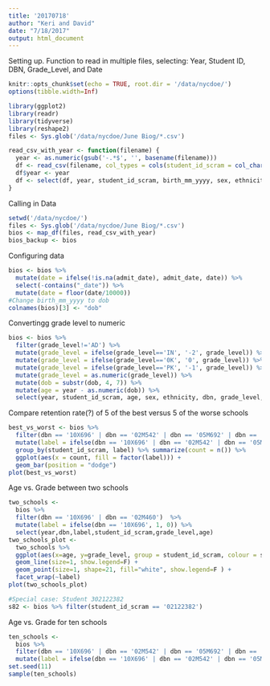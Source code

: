 ```yaml
---
title: '20170718'
author: "Keri and David"
date: "7/18/2017"
output: html_document
---
```


Setting up. Function to read in multiple files, selecting:
Year, Student ID, DBN, Grade_Level, and Date
```r
knitr::opts_chunk$set(echo = TRUE, root.dir = '/data/nycdoe/')
options(tibble.width=Inf)

library(ggplot2)
library(readr)
library(tidyverse)
library(reshape2)
files <- Sys.glob('/data/nycdoe/June Biog/*.csv')

read_csv_with_year <- function(filename) {
  year <- as.numeric(gsub('-.*$', '', basename(filename)))
  df <- read_csv(filename, col_types = cols(student_id_scram = col_character(), grade_level = col_character()))
  df$year <- year
  df <- select(df, year, student_id_scram, birth_mm_yyyy, sex, ethnicity, dbn, grade_level, contains("date"))
}

```
Calling in Data
```r
setwd('/data/nycdoe/')
files <- Sys.glob('/data/nycdoe/June Biog/*.csv')
bios <- map_df(files, read_csv_with_year)
bios_backup <- bios
```
Configuring data
```r
bios <- bios %>%
  mutate(date = ifelse(!is.na(admit_date), admit_date, date)) %>%
  select(-contains("_date")) %>%
  mutate(date = floor(date/10000))
#Change birth_mm_yyyy to dob
colnames(bios)[3] <- "dob"

```
Convertingg grade level to numeric
```r
bios <- bios %>%
  filter(grade_level!='AD') %>%
  mutate(grade_level = ifelse(grade_level=='IN', '-2', grade_level)) %>%
  mutate(grade_level = ifelse(grade_level=='0K', '0', grade_level)) %>%
  mutate(grade_level = ifelse(grade_level=='PK', '-1', grade_level)) %>%
  mutate(grade_level = as.numeric(grade_level)) %>%
  mutate(dob = substr(dob, 4, 7)) %>%
  mutate(age = year - as.numeric(dob)) %>%
  select(year, student_id_scram, age, sex, ethnicity, dbn, grade_level, date)
```
Compare retention rate(?) of 5 of the best versus 5 of the worse schools
```r
best_vs_worst <- bios %>%
  filter(dbn == '10X696' | dbn == '02M542' | dbn == '05M692' | dbn == '31R605' | dbn == '02M545' | dbn == '02M460' | dbn == '07X547' | dbn == '14K22' | dbn == '24Q455' | dbn == '08x560') %>%
  mutate(label = ifelse(dbn == '10X696' | dbn == '02M542' | dbn == '05M692' | dbn == '31R605' | dbn == '02M545', 1, 0)) %>%
  group_by(student_id_scram, label) %>% summarize(count = n()) %>%
  ggplot(aes(x = count, fill = factor(label))) +
  geom_bar(position = "dodge")
plot(best_vs_worst)

```
Age vs. Grade between two schools
```r
two_schools <- 
  bios %>% 
  filter(dbn == '10X696' | dbn == '02M460')  %>%
  mutate(label = ifelse(dbn == '10X696', 1, 0)) %>%
  select(year,dbn,label,student_id_scram,grade_level,age)
two_schools_plot <-
  two_schools %>%
  ggplot(aes(x=age, y=grade_level, group = student_id_scram, colour = student_id_scram)) +
  geom_line(size=1, show.legend=F) +
  geom_point(size=1, shape=21, fill="white", show.legend=F ) + 
  facet_wrap(~label)
plot(two_schools_plot)

#Special case: Student 302122382
s82 <- bios %>% filter(student_id_scram == '02122382')
```
Age vs. Grade for ten schools
```r
ten_schools <- 
  bios %>%
  filter(dbn == '10X696' | dbn == '02M542' | dbn == '05M692' | dbn == '31R605' | dbn == '02M545' | dbn == '02M460' | dbn == '07X547' | dbn == '14K22' | dbn == '24Q455' | dbn == '08x560') %>%
  mutate(label = ifelse(dbn == '10X696' | dbn == '02M542' | dbn == '05M692' | dbn == '31R605' | dbn == '02M545', 1, 0))
set.seed(11)
sample(ten_schools)
  
```

